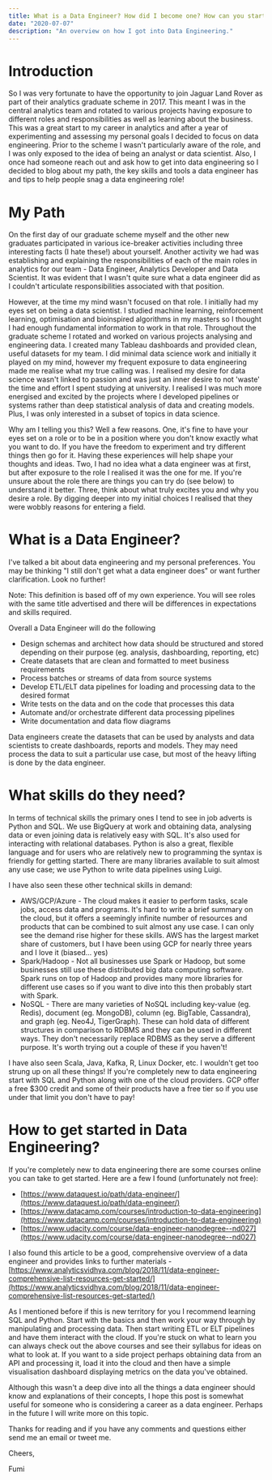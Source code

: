 ```yaml
---
title: What is a Data Engineer? How did I become one? How can you start?
date: "2020-07-07"
description: "An overview on how I got into Data Engineering."
---
```


# Introduction

So I was very fortunate to have the opportunity to join Jaguar Land Rover as part of their analytics graduate scheme in 2017. This meant I was in the central analytics team and rotated to various projects having exposure to different roles and responsibilities as well as learning about the business. This was a great start to my career in analytics and after a year of experimenting and assessing my personal goals I decided to focus on data engineering. Prior to the scheme I wasn't particularly aware of the role, and I was only exposed to the idea of being an analyst or data scientist. Also, I once had someone reach out and ask how to get into data engineering so I decided to blog about my path, the key skills and tools a data engineer has and tips to help people snag a data engineering role!

# My Path

On the first day of our graduate scheme myself and the other new graduates participated in various ice-breaker activities including three interesting facts (I hate these!) about yourself. Another activity we had was establishing and explaining the responsibilities of each of the main roles in analytics for our team - Data Engineer, Analytics Developer and Data Scientist. It was evident that I wasn't quite sure what a data engineer did as I couldn't articulate responsibilities associated with that position. 

However, at the time my mind wasn't focused on that role. I initially had my eyes set on being a data scientist. I studied machine learning, reinforcement learning, optimisation and bioinspired algorithms in my masters so I thought I had enough fundamental information to work in that role. Throughout the graduate scheme I rotated and worked on various projects analysing and engineering data. I created many Tableau dashboards and provided clean, useful datasets for my team. I did minimal data science work and initially it played on my mind, however my frequent exposure to data engineering made me realise what my true calling was. I realised my desire for data science wasn't linked to passion and was just an inner desire to not 'waste' the time and effort I spent studying at university. I realised I was much more energised and excited by the projects where I developed pipelines or systems rather than deep statistical analysis of data and creating models. Plus, I was only interested in a subset of topics in data science.

Why am I telling you this? Well a few reasons. One, it's fine to have your eyes set on a role or to be in a position where you don't know exactly what you want to do. If you have the freedom to experiment and try different things then go for it. Having these experiences will help shape your thoughts and ideas. Two, I had no idea what a data engineer was at first, but after exposure to the role I realised it was the one for me. If you're unsure about the role there are things you can try do (see below) to understand it better. Three, think about what truly excites you and why you desire a role. By digging deeper into my initial choices I realised that they were wobbly reasons for entering a field.

# What is a Data Engineer?

I've talked a bit about data engineering and my personal preferences. You may be thinking "I still don't get what a data engineer does" or want further clarification. Look no further!

Note: This definition is based off of my own experience. You will see roles with the same title advertised and there will be differences in expectations and skills required.

Overall a Data Engineer will do the following

- Design schemas and architect how data should be structured and stored depending on their purpose (eg. analysis, dashboarding, reporting, etc)
- Create datasets that are clean and formatted to meet business requirements
- Process batches or streams of data from source systems
- Develop ETL/ELT data pipelines for loading and processing data to the desired format
- Write tests on the data and on the code that processes this data
- Automate and/or orchestrate different data processing pipelines
- Write documentation and data flow diagrams

Data engineers create the datasets that can be used by analysts and data scientists to create dashboards, reports and models. They may need process the data to suit a particular use case, but most of the heavy lifting is done by the data engineer. 

# What skills do they need?

In terms of technical skills the primary ones I tend to see in job adverts is Python and SQL. We use BigQuery at work and obtaining data, analysing data or even joining data is relatively easy with SQL. It's also used for interacting with relational databases. Python is also a great, flexible language and for users who are relatively new to programming the syntax is friendly for getting started. There are many libraries available to suit almost any use case; we use Python to write data pipelines using Luigi. 

I have also seen these other technical skills in demand:

- AWS/GCP/Azure - The cloud makes it easier to perform tasks, scale jobs, access data and programs. It's hard to write a brief summary on the cloud, but it offers a seemingly infinite number of resources and products that can be combined to suit almost any use case. I can only see the demand rise higher for these skills. AWS has the largest market share of customers, but I have been using GCP for nearly three years and I love it (biased... yes)
- Spark/Hadoop - Not all businesses use Spark or Hadoop, but some businesses still use these distributed big data computing software. Spark runs on top of Hadoop and provides many more libraries for different use cases so if you want to dive into this then probably start with Spark.
- NoSQL - There are many varieties of NoSQL including key-value (eg. Redis), document (eg. MongoDB), column (eg. BigTable, Cassandra), and graph (eg. Neo4J, TigerGraph). These can hold data of different structures in comparison to RDBMS and they can be used in different ways. They don't necessarily replace RDBMS as they serve a different purpose. It's worth trying out a couple of these if you haven't!

I have also seen Scala, Java, Kafka, R, Linux Docker, etc. I wouldn't get too strung up on all these things! If you're completely new to data engineering start with SQL and Python along with one of the cloud providers. GCP offer a free $300 credit and some of their products have a free tier so if you use under that limit you don't have to pay!

# How to get started in Data Engineering?

If you're completely new to data engineering there are some courses online you can take to get started. Here are a few I found (unfortunately not free):

- [https://www.dataquest.io/path/data-engineer/](https://www.dataquest.io/path/data-engineer/)
- [https://www.datacamp.com/courses/introduction-to-data-engineering](https://www.datacamp.com/courses/introduction-to-data-engineering)
- [https://www.udacity.com/course/data-engineer-nanodegree--nd027](https://www.udacity.com/course/data-engineer-nanodegree--nd027)

I also found this article to be a good, comprehensive overview of a data engineer and provides links to further materials - [https://www.analyticsvidhya.com/blog/2018/11/data-engineer-comprehensive-list-resources-get-started/](https://www.analyticsvidhya.com/blog/2018/11/data-engineer-comprehensive-list-resources-get-started/)

As I mentioned before if this is new territory for you I recommend learning SQL and Python. Start with the basics and then work your way through by manipulating and processing data. Then start writing ETL or ELT pipelines and have them interact with the cloud. If you're stuck on what to learn you can always check out the above courses and see their syllabus for ideas on what to look at. If you want to a side project perhaps obtaining data from an API and processing it, load it into the cloud and then have a simple visualisation dashboard displaying metrics on the data you've obtained.

Although this wasn't a deep dive into all the things a data engineer should know and explanations of their concepts, I hope this post is somewhat useful for someone who is considering a career as a data engineer. Perhaps in the future I will write more on this topic.

Thanks for reading and if you have any comments and questions either send me an email or tweet me.

Cheers,

Fumi